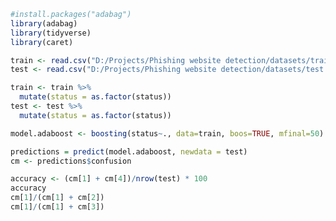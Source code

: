 ```r
#install.packages("adabag")
library(adabag)
library(tidyverse)
library(caret)
```

```r
train <- read.csv("D:/Projects/Phishing website detection/datasets/train.csv")
test <- read.csv("D:/Projects/Phishing website detection/datasets/test.csv")
```

```r
train <- train %>% 
  mutate(status = as.factor(status))
test <- test %>% 
  mutate(status = as.factor(status))
```


```r
model.adaboost <- boosting(status~., data=train, boos=TRUE, mfinal=50)
```

```r
predictions = predict(model.adaboost, newdata = test)
cm <- predictions$confusion
```

```r
accuracy <- (cm[1] + cm[4])/nrow(test) * 100
accuracy
cm[1]/(cm[1] + cm[2])
cm[1]/(cm[1] + cm[3])
```

